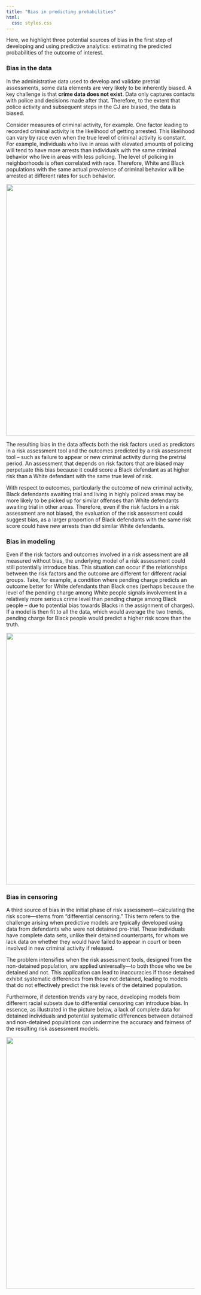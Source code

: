 ```yaml
---
title: "Bias in predicting probabilities"
html:
  css: styles.css
---
```


Here, we highlight three potential sources of bias in the first step of developing and using predictive analytics: estimating the predicted probabilities of the outcome of interest.

### Bias in the data

In the administrative data used to develop and validate pretrial assessments, some data elements are very likely to be inherently biased. A key challenge is that **crime data does not exist**. Data only captures contacts with police and decisions made after that. Therefore, to the extent that police activity and subsequent steps in the CJ are biased, the data is biased.

Consider measures of criminal activity, for example. One factor leading to recorded criminal activity is the likelihood of getting arrested. This likelihood can vary by race even when the true level of criminal activity is constant. For example, individuals who live in areas with elevated amounts of policing will tend to have more arrests than individuals with the same criminal behavior who live in areas with less policing. The level of policing in neighborhoods is often correlated with race. Therefore, White and Black populations with the same actual prevalence of criminal behavior will be arrested at different rates for such behavior.

![](images/pretrial_biasindata.png){width="7in"}

The resulting bias in the data affects both the risk factors used as predictors in a risk assessment tool and the outcomes predicted by a risk assessment tool -- such as failure to appear or new criminal activity during the pretrial period. An assessment that depends on risk factors that are biased may perpetuate this bias because it could score a Black defendant as at higher risk than a White defendant with the same true level of risk.

With respect to outcomes, particularly the outcome of new criminal activity, Black defendants awaiting trial and living in highly policed areas may be more likely to be picked up for similar offenses than White defendants awaiting trial in other areas. Therefore, even if the risk factors in a risk assessment are not biased, the evaluation of the risk assessment could suggest bias, as a larger proportion of Black defendants with the same risk score could have new arrests than did similar White defendants.

### Bias in modeling

Even if the risk factors and outcomes involved in a risk assessment are all measured without bias, the underlying model of a risk assessment could still potentially introduce bias. This situation can occur if the relationships between the risk factors and the outcome are different for different racial groups. Take, for example, a condition where pending charge predicts an outcome better for White defendants than Black ones (perhaps because the level of the pending charge among White people signals involvement in a relatively more serious crime level than pending charge among Black people -- due to potential bias towards Blacks in the assignment of charges). If a model is then fit to all the data, which would average the two trends, pending charge for Black people would predict a higher risk score than the truth.

![](images/pretrial_biasinmodel.png){width="7in"}

### Bias in censoring

A third source of bias in the initial phase of risk assessment---calculating the risk score---stems from "differential censoring." This term refers to the challenge arising when predictive models are typically developed using data from defendants who were not detained pre-trial. These individuals have complete data sets, unlike their detained counterparts, for whom we lack data on whether they would have failed to appear in court or been involved in new criminal activity if released.

The problem intensifies when the risk assessment tools, designed from the non-detained population, are applied universally---to both those who we be detained and not. This application can lead to inaccuracies if those detained exhibit systematic differences from those not detained, leading to models that do not effectively predict the risk levels of the detained population.

Furthermore, if detention trends vary by race, developing models from different racial subsets due to differential censoring can introduce bias. In essence, as illustrated in the picture below, a lack of complete data for detained individuals and potential systematic differences between detained and non-detained populations can undermine the accuracy and fairness of the resulting risk assessment models.

![](images/pretrial_biascensor.png){width="7in"}
